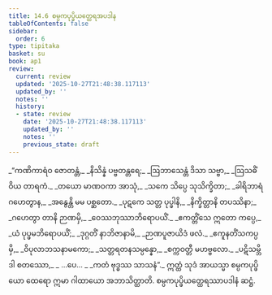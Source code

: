 ```yaml
---
title: 14.6 စမ္ပကပုပ္ဖိယတ္ထေရအပဒါန
tableOfContents: false
sidebar:
  order: 6
type: tipitaka
basket: su
book: ap1
review:
  current: review
  updated: '2025-10-27T21:48:38.117113'
  updated_by: ''
  notes: ''
  history:
  - state: review
    date: '2025-10-27T21:48:38.117113'
    updated_by: ''
    notes: ''
    previous_state: draft
---
```



<ReviewStatus review={frontmatter.review} showDetails={true} />

<HypothesisAnnotation frontmatter={frontmatter} />

<DynamicBreadcrumb />

<Division number="41" book="ap1" e="ch" v="20" p="184">

<Paragraph number="2232" type="verses" book="ap1">
_“ကဏိကာရံဝ ဇောတန္တံ,_  
_နိသိန္နံ ပဗ္ဗတန္တရေ;_  
_ဩဘာသေန္တံ ဒိသာ သဗ္ဗာ,_  
_ဩသဓိံ ဝိယ တာရကံ._  

</Paragraph>

</Division>
<Division number="42" book="ap1" e="ch" v="20" p="184">

<Paragraph number="2233" type="verses" book="ap1">
_တယော မာဏဝကာ အာသုံ,_  
_သကေ သိပ္ပေ သုသိက္ခိတာ;_  
_ခါရိဘာရံ ဂဟေတွာန,_  
_အနွေန္တိ မမ ပစ္ဆတော._  

</Paragraph>

</Division>
<Division number="43" book="ap1" e="ch" v="20" p="184">

<Paragraph number="2234" type="verses" book="ap1">
_ပုဋကေ သတ္တ ပုပ္ဖါနိ,_  
_နိက္ခိတ္တာနိ တပဿိနာ;_  
_ဂဟေတွာ တာနိ ဉာဏမှိ,_  
_ဝေဿဘုဿာဘိရောပယိံ._  

</Paragraph>

</Division>
<Division number="44" book="ap1" e="ch" v="20" p="184">

<Paragraph number="2235" type="verses" book="ap1">
_ဧကတ္တိံသေ ဣတော ကပ္ပေ,_  
_ယံ ပုပ္ဖမဘိရောပယိံ;_  
_ဒုဂ္ဂတိံ နာဘိဇာနာမိ,_  
_ဉာဏပူဇာယိဒံ ဖလံ._  

</Paragraph>

</Division>
<Division number="45" book="ap1" e="ch" v="20" p="184">

<Paragraph number="2236" type="verses" book="ap1">
_ဧကူနတိံသကပ္ပမှိ,_  
_ဝိပုလာဘသနာမကော;_  
_သတ္တရတနသမ္ပန္နော,_  
_စက္ကဝတ္တီ မဟဗ္ဗလော._  

</Paragraph>

</Division>
<Division number="46" book="ap1" e="ch" v="20" p="184">

<Paragraph number="2237" type="verses" book="ap1">
_ပဋိသမ္ဘိဒါ စတဿော,_  
_ …ပေ… _  
_ကတံ ဗုဒ္ဓဿ သာသနံ”._  

</Paragraph>

<Paragraph number="2238" book="ap1">
ဣတ္ထံ သုဒံ အာယသ္မာ စမ္ပကပုပ္ဖိယော ထေရော ဣမာ ဂါထာယော အဘာသိတ္ထာတိ.

</Paragraph>
</Division>

<Paragraph number="2239" type="center" book="ap1">
စမ္ပကပုပ္ဖိယတ္ထေရဿာပဒါနံ ဆဋ္ဌံ.
</Paragraph>